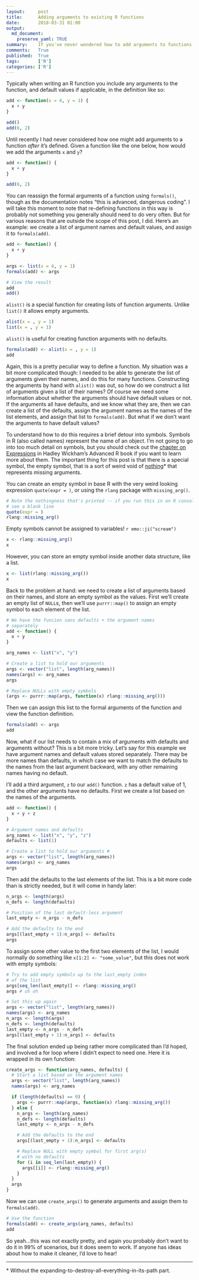 ```yaml
---
layout:     post
title:      Adding arguments to existing R functions
date:       2018-03-31 01:00
output: 
  md_document:
    preserve_yaml: TRUE
summary:    If you've never wondered how to add arguments to functions after they're defined, well, that's probably for the best. But here's how to do it anyway.
comments:   True
published:  True
tags:       ['R']
categories: ['R']
---
```




Typically when writing an R function you include any arguments to the function,
and default values if applicable, in the definition like so:

```r
add <- function(x = 4, y = 1) {
  x + y
}

add()
add(6, 2)
```

Until recently I had never considered how one might add arguments to a function
_after_ it's defined. Given a function like the one below, how would we add the
arguments `x` and `y`?

```r
add <- function() {
  x + y
}

add(6, 2)
```

You can reassign the formal arguments of a function using `formals()`, though as
the documentation notes "this is advanced, dangerous coding". I will take this
moment to note that re-defining functions in this way is probably not something
you generally should need to do very often. But for various reasons that are
outside the scope of this post, I did. Here's an example: we create a list of
argument names and default values, and assign it to `formals(add)`.

```r
add <- function() {
  x + y
}

args <- list(x = 4, y = 1)
formals(add) <- args

# View the result
add
add()
```

`alist()` is a special function for creating lists of function arguments. Unlike
`list()` it allows empty arguments.

```r
alist(x = , y = 1)
list(x = , y = 1)
```

`alist()` is useful for creating function arguments with no defaults.

```r
formals(add) <- alist(x = , y = 1)
add
```


Again, this is a pretty peculiar way to define a function. My situation was a
bit more complicated though: I needed to be able to generate the list of
arguments given their names, and do this for many functions. Constructing the
arguments by hand with `alist()` was out, so how do we construct a list of
arguments given a list of their names? Of course we need some information about
whether the arguments should have default values or not. If the arguments all
have defaults, and we know what they are, then we can create a list of the
defaults, assign the argument names as the names of the list elements, and
assign that list to `formals(add)`. But what if we don't want the arguments to
have default values?

To understand how to do this requires a brief detour into symbols. Symbols in R
(also called names) represent the name of an object. I'm not going to go into
too much detail on symbols, but you should check out the
[chapter on Expressions](https://adv-r.hadley.nz/expressions.html#symbols) in Hadley
Wickham's Advanced R book if you want to learn more about them. The important
thing for this post is that there is a special symbol, the empty symbol, that is
a sort of weird void of [nothing](https://youtu.be/CrG-lsrXKRM?t=47s)\* that
represents missing arguments.

You can create an empty symbol in base R with the very weird looking expression
`quote(expr = )`, or using the `rlang` package with `missing_arg()`.

```r
# Note the nothingness that's printed -- if you run this in an R console you'll
# see a blank line
quote(expr = )
rlang::missing_arg()
```

Empty symbols cannot be assigned to variables! `r emo::ji("scream")`

```r
x <- rlang::missing_arg()
x
```

However, you can store an empty symbol inside another data structure, like a
list.

```r
x <- list(rlang::missing_arg())
x
```

Back to the problem at hand: we need to create a list of arguments based on
their names, and store an empty symbol as the values. First we'll create an
empty list of `NULL`s, then we'll use `purrr::map()` to assign an empty symbol
to each element of the list.

```r
# We have the funcion sans defaults + the argument names
# separately
add <- function() {
  x + y
}

arg_names <- list("x", "y")

# Create a list to hold our arguments
args <- vector("list", length(arg_names))
names(args) <- arg_names
args

# Replace NULLs with empty symbols
(args <- purrr::map(args, function(x) rlang::missing_arg()))
```

Then we can assign this list to the formal arguments of the function and view
the function definition.

```r
formals(add) <- args
add
```

Now, what if our list needs to contain a mix of arguments with defaults and
arguments without? This is a bit more tricky. Let's say for this example we have
argument names and default values stored separately. There may be more names
than defaults, in which case we want to match the defaults to the names from the
last argument backward, with any other remaining names having no default.

I'll add a third argument, `z` to our `add()` function. `z` has a default value
of 1, and the other arguments have no defaults. First we create a list based on
the names of the arguments.

```r
add <- function() {
  x + y + z
}

# Argument names and defaults
arg_names <- list("x", "y", "z")
defaults <- list(1)

# Create a list to hold our arguments #
args <- vector("list", length(arg_names))
names(args) <- arg_names
args
```

Then add the defaults to the last elements of the list. This is a bit more code
than is strictly needed, but it will come in handy later:

```r
n_args <- length(args)
n_defs <- length(defaults)

# Position of the last default-less argument
last_empty <- n_args - n_defs

# Add the defaults to the end
args[(last_empty + 1):n_args] <- defaults
args
```

To assign some other value to the first two elements of the list, I would
normally do something like `x[1:2] <- "some_value"`, but this does not work with
empty symbols:

```r
# Try to add empty symbols up to the last_empty index
# of the list
args[seq_len(last_empty)] <- rlang::missing_arg()
args # uh oh
```

```r
# Set this up again
args <- vector("list", length(arg_names))
names(args) <- arg_names
n_args <- length(args)
n_defs <- length(defaults)
last_empty <- n_args - n_defs
args[(last_empty + 1):n_args] <- defaults
```

The final solution ended up being rather more complicated than I'd hoped, and
involved a for loop where I didn't expect to need one. Here it is wrapped in its
own function:

```r
create_args <- function(arg_names, defaults) {
  # Start a list based on the argument names
  args <- vector("list", length(arg_names))
  names(args) <- arg_names

  if (length(defaults) == 0) {
    args <- purrr::map(args, function(x) rlang::missing_arg())
  } else {
    n_args <- length(arg_names)
    n_defs <- length(defaults)
    last_empty <- n_args - n_defs

    # Add the defaults to the end
    args[(last_empty + 1):n_args] <- defaults

    # Replace NULL with empty symbol for first arg(s) 
    # with no defaults
    for (i in seq_len(last_empty)) {
      args[[i]] <- rlang::missing_arg()
    }
  }
  args
}
```

Now we can use `create_args()` to generate arguments and assign them to
`formals(add)`.

```r
# Use the function
formals(add) <- create_args(arg_names, defaults)
add
```

So yeah...this was not exactly pretty, and again you probably don't want to do
it in 99% of scenarios, but it does seem to work. If anyone has ideas about how
to make it cleaner, I'd love to hear!

---

\* Without the expanding-to-destroy-all-everything-in-its-path part.
